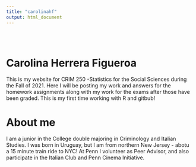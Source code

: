 ```yaml
---
title: "carolinahf"
output: html_document
---
```


<style type="text/css">
.title {
  display: none;
}

#getting-started img {
  margin-right: 10px;
}

</style>

<div class="row" style="padding-top: 30px;">
<div class="col-sm-6">

# **Carolina Herrera Figueroa**

This is my website for CRIM 250 -Statistics for the Social Sciences during the Fall of 2021. Here I will be posting my work and answers for the homework assignments along with my work for the exams after those have been graded. This is my first time working with R and gitbub! 

# **About me** 

I am a junior in the College double majoring in Criminology and Italian Studies. I was born in Uruguay, but I am from northern New Jersey - abotu a 15 minute train ride to NYC! At Penn I volunteer as Peer Advisor, and also participate in the Italian Club and Penn Cinema Initiative. 


</a>
</div>
